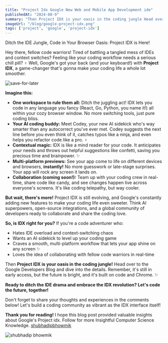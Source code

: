```yaml
---
title: "Project Idx Google New Web and Mobile App Development ide"
publishedAt: "2024-08-9"
summary: "Then Project IDX is your oasis in the coding jungle Head over to the Google Developers Blog and dive into the details. Remember, it's still in early access, but the future is bright, and it's built on code and Chrome."
imageUrl: "/blog/google-project-idx.png"
tags: ['project', 'google', 'project-idx']
---
```


Ditch the IDE Jungle, Code in Your Browser Oasis: Project IDX is Here! 

Hey there, fellow code warriors! Tired of battling a tangled mess of IDEs and context switches?  Feeling like your coding workflow needs a serious chill pill? ‍♀️ Well, Google's got your back (and your keyboard!) with **Project IDX**, a game-changer that's gonna make your coding life a whole lot smoother. 


![save-for-later](https://dev-to-uploads.s3.amazonaws.com/uploads/articles/hacwetyvr7un7jj4ya9c.png)

**Imagine this:**

- **One workspace to rule them all:** Ditch the juggling act! IDX lets you code in any language you fancy (React, Go, Python, you name it!) all within your cozy browser window. No more switching tools, just pure coding bliss. 
- **Your AI coding buddy:** Meet Codey, your new AI sidekick who's way smarter than any autocorrect you've ever met. Codey suggests the next line before you even think of it, catches typos like a ninja, and even helps you refactor code like a pro. ‍♀️
- **Contextual magic:** IDX is like a mind reader for your code. It anticipates your needs and throws out helpful suggestions like confetti, saving you precious time and brainpower. ✨
- **Multi-platform previews:** See your app come to life on different devices and browsers, **instantly!** No more guesswork or late-stage surprises. Your app will rock any screen it lands on. 
- **Collaboration (coming soon!):** Team up with your coding crew in real-time, share code like candy, and see changes happen live across everyone's screens. It's like coding telepathy, but way cooler. 


**But wait, there's more!** Project IDX is still evolving, and Google's constantly adding new features to make your coding life even sweeter. Think AI superpowers, open-source integrations, and a global community of developers ready to collaborate and share the coding love. 

**So, is IDX right for you?** If you're a code adventurer who:

- Hates IDE overload and context-switching chaos 
- Wants an AI sidekick to level up your coding game 
- Craves a smooth, multi-platform workflow that lets your app shine on any screen ✨
- Loves the idea of collaborating with fellow code warriors in real-time 

Then **Project IDX is your oasis in the coding jungle!** Head over to the Google Developers Blog and dive into the details. Remember, it's still in early access, but the future is bright, and it's built on code and Chrome. ✨

**Ready to ditch the IDE drama and embrace the IDX revolution? Let's code the future, together!** 


Don't forget to share your thoughts and experiences in the comments below! Let's build a coding community as vibrant as the IDX interface itself!

**Thank you for reading!**
I hope this blog post provided valuable insights about Google's Project idx. Follow for more Insightful Computer Science Knowledge. [shubhadipbhowmik](https://shubhadip.bio.link/)


![shubhadip bhowmik](https://dev-to-uploads.s3.amazonaws.com/uploads/articles/ld0p3gepsury0nh9hi34.png)